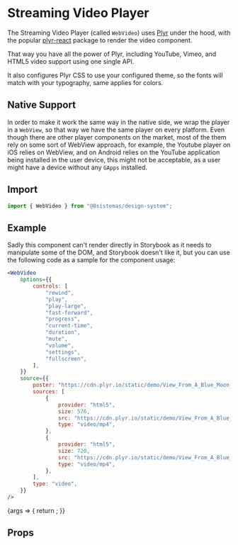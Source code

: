 
<Meta title="Primitives/Streaming Video Player" component={WebVideo} />

# Streaming Video Player

The Streaming Video Player (called `WebVideo`) uses [Plyr](https://plyr.io/) under the hood, with the popular
[plyr-react](https://github.com/chintan9/plyr-react) package to render the video component.

That way you have all the power of Plyr, including YouTube, Vimeo, and HTML5 video support using one single API.

It also configures Plyr CSS to use your configured theme, so the fonts will match with your typography, same applies for
colors.

## Native Support

In order to make it work the same way in the native side, we wrap the player in a `WebView`, so that way we have the
same player on every platform. Even though there are other player components on the market, most of the them rely on
some sort of WebView approach, for example, the Youtube player on iOS relies on WebView, and on Android relies on the
YouTube application being installed in the user device, this might not be acceptable, as a user might have a device
without any `GApps` installed.

## Import

```jsx
import { WebVideo } from "@8sistemas/design-system";
```

## Example

Sadly this component can't render directly in Storybook as it needs to manipulate some of the DOM, and Storybook doesn't
like it, but you can use the following code as a sample for the component usage:

```jsx
<WebVideo
    options={{
        controls: [
            "rewind",
            "play",
            "play-large",
            "fast-forward",
            "progress",
            "current-time",
            "duration",
            "mute",
            "volume",
            "settings",
            "fullscreen",
        ],
    }}
    source={{
        poster: "https://cdn.plyr.io/static/demo/View_From_A_Blue_Moon_Trailer-HD.jpg",
        sources: [
            {
                provider: "html5",
                size: 576,
                src: "https://cdn.plyr.io/static/demo/View_From_A_Blue_Moon_Trailer-576p.mp4",
                type: "video/mp4",
            },
            {
                provider: "html5",
                size: 720,
                src: "https://cdn.plyr.io/static/demo/View_From_A_Blue_Moon_Trailer-720p.mp4",
                type: "video/mp4",
            },
        ],
        type: "video",
    }}
/>
```

<Canvas>
    <Story name="Sample Video inside a Modal">
        {args => {
            return <WebVideoModalSample />;
        }}
    </Story>
</Canvas>

## Props

<ArgsTable of={WebVideo} />
